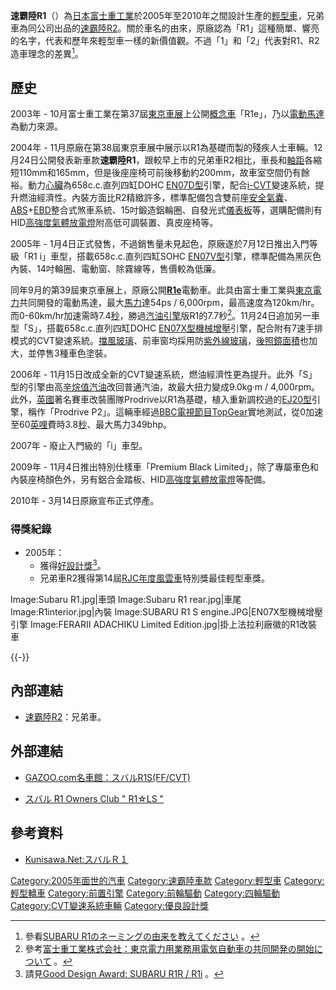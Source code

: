 {{noteTA
|T=zh-cn:斯巴鲁R1; zh-tw:速霸陸R1; zh-hk:富士R1
|1=zh-cn:斯巴鲁; zh-tw:速霸陸; zh-hk:富士
|2=zh-hans:发动机; zh-hant:引擎;
|3=zh-cn:水平对置; zh-tw:水平對臥; 
}}
'''速霸陸R1'''（{{lang-ja|スバル・R1}}）為[[日本|日本]][[富士重工業|富士重工業]]於2005年至2010年之間設計生產的[[輕型車|輕型車]]，兄弟車為同公司出品的[[速霸陸R2|速霸陸R2]]。關於車名的由來，原廠認為「R1」這種簡單、響亮的名字，代表和歷年來輕型車一樣的新價值觀。不過「1」和「2」代表對R1、R2造車理念的差異<ref>參看{{ja}}[http://www.subaru.jp/faq/r1/01.html SUBARU R1のネーミングの由来を教えてください] {{webarchive|url=https://web.archive.org/web/20130913144814/http://www.subaru.jp/faq/r1/01.html |date=2013-09-13 }}。</ref>。

== 歷史 ==
{{Infobox Automobile
|name          = 速霸陸R1
|aka           = 
|image         = [[File:2005_Subaru_R1.jpg|220px]]<br>[[File:Subaru_R1_002.JPG|220px]]
|manufacturer  = [[富士重工業|富士重工業]]
|predecessor   = 
|successor     = 
|class         = [[輕型車|輕型車]]
|assembly      = 
|body_style    = 輕型三門[[掀背車|掀背車]]
|production    = 2005年-2010年
|layout        = [[前置前驅|FF]] / [[四輪驅動|4WD]]
|transmission  = [[無段自動變速器|i-CVT]]
|engine        = 658c.c.直列四缸SOHC [[速霸陸EN族引擎#EN07V型（自然進氣、SPI）|EN07V型]]引擎<br>658c.c.直列四缸DOHC [[速霸陸EN族引擎#EN07D型（DOHC、AVCS）|EN07D型]]引擎<br>658c.c.直列四缸DOHC [[速霸陸EN族引擎#EN07X型（DOHC、機械增壓附中冷器）|EN07X型]][[機械增壓器|機械增壓]]引擎
|wheelbase     = 2,195mm
|length        = 3,285mm
|width         = 1,475mm
|height        = 1,510mm
|weight        = 810kg-870kg
|ftrack        = 1,295mm
|rtrack        = 1,285mm
|fuel_economy  = 
|fuel_capacity = 
|related       = [[速霸陸R2|速霸陸R2]]
|similar       =
|designer      = 
}}

2003年 - 10月富士重工業在第37屆[[東京車展|東京車展]]上公開[[概念車|概念車]]「R1e」，乃以[[电动机|電動馬達]]為動力來源。

2004年 - 11月原廠在第38屆東京車展中展示以R1為基礎而製的殘疾人士車輛。12月24日公開發表新車款'''速霸陸R1'''，跟較早上市的兄弟車R2相比，車長和[[軸距|軸距]]各縮短110mm和165mm，但是後座座椅可前後移動約200mm，故車室空間仍有餘裕。動力[[心臟|心臟]]為658c.c.直列四缸DOHC [[速霸陸EN族引擎#EN07D型（DOHC、AVCS）|EN07D型]]引擎，配合[[無段自動變速器|i-CVT]]變速系統，提升燃油經濟性。內裝方面比R2精緻許多，標準配備包含雙前座[[安全氣囊|安全氣囊]]、[[防鎖死煞車系統|ABS]]+[[電子制動力分配系統|EBD]]整合式煞車系統、15吋鍛造鋁輪圈、自發光式[[汽車儀表|儀表板]]等，選購配備則有HID[[高強度氣體放電燈|高強度氣體放電燈]]附高低可調裝置、真皮座椅等。

2005年 - 1月4日正式發售，不過銷售量未見起色，原廠遂於7月12日推出入門等級「R1 i」車型，搭載658c.c.直列四缸SOHC [[速霸陸EN族引擎#EN07V型（自然進氣、SPI）|EN07V型]]引擎，標準配備為黑灰色內裝、14吋輪圈、電動窗、除霧線等，售價較為低廉。

{{multiple image
 | align = left
 | direction = vertical
 | footer    = 上為R1e，下為電動馬達特寫
 | width     = 150
 | image1    = Subaru R1e 01.JPG
 | alt1      = R1e
 | image2    = R1e-motor.jpg
 | alt2      = 電動馬達
}}

同年9月的第39屆東京車展上，原廠公開'''[[速霸陸R1e|R1e]]'''電動車。此具由富士重工業與[[東京電力|東京電力]]共同開發的電動馬達，最大[[馬力|馬力]]達54ps / 6,000rpm，最高速度為120km/hr。而0-60km/hr加速需時7.4[[秒|秒]]，勝過[[汽油引擎|汽油引擎]]版R1的7.7秒<ref>參考{{ja}}[http://www.fhi.co.jp/news/05_07_09/05_09_02.html 富士重工業株式会社：東京電力用業務用電気自動車の共同開発の開始について] {{Wayback|url=http://www.fhi.co.jp/news/05_07_09/05_09_02.html |date=20160304105156 }}。</ref>。11月24日追加另一車型「S」，搭載658c.c.直列四缸DOHC [[速霸陸EN族引擎#EN07X型（DOHC、機械增壓附中冷器）|EN07X型]][[機械增壓器|機械增壓]]引擎，配合附有7速手排模式的CVT變速系統。[[擋風玻璃|擋風玻璃]]、前車窗均採用防[[紫外線|紫外線]][[玻璃|玻璃]]，[[倒後鏡|後照鏡]][[面積|面積]]也加大，並停售3種車色塗裝。

2006年 - 11月15日改成全新的CVT變速系統，燃油經濟性更為提升。此外「S」型的引擎由高[[辛烷值|辛烷值]][[汽油|汽油]]改回普通汽油，故最大扭力變成9.0kg·m / 4,000rpm。此外，[[英國|英國]]著名賽車改裝團隊Prodrive以R1為基礎，植入重新調校過的[[速霸陸EJ族引擎#EJ20型|EJ20型]]引擎，稱作「Prodrive P2」。這輛車經過[[英国广播公司|BBC]][[電視節目|電視節目]][[英国疯狂汽车秀|TopGear]]實地測試，從0加速至60[[英哩|英哩]]費時3.8[[秒|秒]]、最大馬力349bhp。

2007年 - 廢止入門級的「i」車型。

2009年 - 11月4日推出特別仕樣車「Premium Black Limited」，除了專屬車色和內裝座椅顏色外，另有鋁合金踏板、HID[[高強度氣體放電燈|高強度氣體放電燈]]等配備。

2010年 - 3月14日原廠宣布正式停產。

=== 得獎紀錄 ===
* 2005年：
** 獲得[[好設計獎|好設計獎]]<ref>請見{{en}}[http://www.g-mark.org/award/describe/31426?token=RD2cras5CI Good Design Award: SUBARU R1R / R1i] {{Wayback|url=http://www.g-mark.org/award/describe/31426?token=RD2cras5CI |date=20160304122320 }}。</ref>。
** 兄弟車R2獲得第14屆[[RJC年度風雲車|RJC年度風雲車]]特別獎最佳輕型車獎。

<gallery>
Image:Subaru R1.jpg|車頭
Image:Subaru R1 rear.jpg|車尾
Image:R1interior.jpg|內裝
Image:SUBARU R1 S engine.JPG|EN07X型機械增壓引擎
Image:FERARII ADACHIKU Limited Edition.jpg|掛上法拉利廠徽的R1改裝車
</gallery>
{{-}}

== 內部連結 ==
* [[速霸陸R2|速霸陸R2]]：兄弟車。

== 外部連結 ==
* {{ja}}[https://web.archive.org/web/20160304123624/http://gazoo.com/car/newcar/impression/st2/Pages/2006/02/0c089fc4-bc42-49af-9656-6f971416b220.aspx GAZOO.com名車館：スバルR1S(FF/CVT)]
* {{ja}}[http://subaru-r1.littlestar.jp/ スバル R1 Owners Club " R1☆LS "] {{Wayback|url=http://subaru-r1.littlestar.jp/ |date=20160727061346 }}
 
== 參考資料 ==
* {{ja}}[https://web.archive.org/web/20130218031550/http://www.kunisawa.net/kuni/menu/kokusan/subaru/r1/index.html Kunisawa.Net:スバルＲ１]
{{Reflist}}

{{Subaru}}

[[Category:2005年面世的汽車|Category:2005年面世的汽車]]
[[Category:速霸陸車款|Category:速霸陸車款]]
[[Category:輕型車|Category:輕型車]]
[[Category:輕型轎車|Category:輕型轎車]]
[[Category:前置引擎|Category:前置引擎]]
[[Category:前輪驅動|Category:前輪驅動]]
[[Category:四輪驅動|Category:四輪驅動]]
[[Category:CVT變速系統車輛|Category:CVT變速系統車輛]]
[[Category:優良設計獎|Category:優良設計獎]]